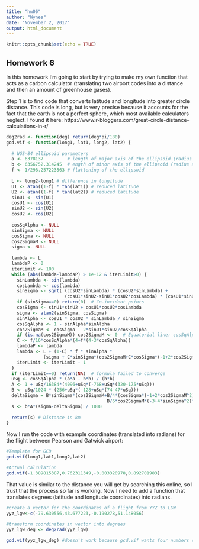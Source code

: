 ```yaml
---
title: "hw06"
author: "Wynes"
date: "November 2, 2017"
output: html_document
---
```


```r
knitr::opts_chunk$set(echo = TRUE)
```

## Homework 6

In this homework I'm going to start by trying to make my own function that acts as a carbon calculator (translating two airport codes into a distance and then an amount of greenhouse gases).

Step 1 is to find code that converts latitude and longitude into greater circle distance. This code is long, but is very precise because it accounts for the fact that the earth is not a perfect sphere, which most available calculators neglect. I found it here:
https://www.r-bloggers.com/great-circle-distance-calculations-in-r/

```r
deg2rad <- function(deg) return(deg*pi/180)
gcd.vif <- function(long1, lat1, long2, lat2) {
 
  # WGS-84 ellipsoid parameters
  a <- 6378137         # length of major axis of the ellipsoid (radius at equator)
  b <- 6356752.314245  # ength of minor axis of the ellipsoid (radius at the poles)
  f <- 1/298.257223563 # flattening of the ellipsoid
 
  L <- long2-long1 # difference in longitude
  U1 <- atan((1-f) * tan(lat1)) # reduced latitude
  U2 <- atan((1-f) * tan(lat2)) # reduced latitude
  sinU1 <- sin(U1)
  cosU1 <- cos(U1)
  sinU2 <- sin(U2)
  cosU2 <- cos(U2)
 
  cosSqAlpha <- NULL
  sinSigma <- NULL
  cosSigma <- NULL
  cos2SigmaM <- NULL
  sigma <- NULL
 
  lambda <- L
  lambdaP <- 0
  iterLimit <- 100
  while (abs(lambda-lambdaP) > 1e-12 & iterLimit>0) {
    sinLambda <- sin(lambda)
    cosLambda <- cos(lambda)
    sinSigma <- sqrt( (cosU2*sinLambda) * (cosU2*sinLambda) +
                      (cosU1*sinU2-sinU1*cosU2*cosLambda) * (cosU1*sinU2-sinU1*cosU2*cosLambda) )
    if (sinSigma==0) return(0)  # Co-incident points
    cosSigma <- sinU1*sinU2 + cosU1*cosU2*cosLambda
    sigma <- atan2(sinSigma, cosSigma)
    sinAlpha <- cosU1 * cosU2 * sinLambda / sinSigma
    cosSqAlpha <- 1 - sinAlpha*sinAlpha
    cos2SigmaM <- cosSigma - 2*sinU1*sinU2/cosSqAlpha
    if (is.na(cos2SigmaM)) cos2SigmaM <- 0  # Equatorial line: cosSqAlpha=0
    C <- f/16*cosSqAlpha*(4+f*(4-3*cosSqAlpha))
    lambdaP <- lambda
    lambda <- L + (1-C) * f * sinAlpha *
              (sigma + C*sinSigma*(cos2SigmaM+C*cosSigma*(-1+2*cos2SigmaM*cos2SigmaM)))
    iterLimit <- iterLimit - 1
  }
  if (iterLimit==0) return(NA)  # formula failed to converge
  uSq <- cosSqAlpha * (a*a - b*b) / (b*b)
  A <- 1 + uSq/16384*(4096+uSq*(-768+uSq*(320-175*uSq)))
  B <- uSq/1024 * (256+uSq*(-128+uSq*(74-47*uSq)))
  deltaSigma = B*sinSigma*(cos2SigmaM+B/4*(cosSigma*(-1+2*cos2SigmaM^2) -
                                      B/6*cos2SigmaM*(-3+4*sinSigma^2)*(-3+4*cos2SigmaM^2)))
  s <- b*A*(sigma-deltaSigma) / 1000
 
  return(s) # Distance in km
}
```



Now I run the code with example coordinates (translated into radians) for the flight between Pearson and Gatwick airport:
```r

#Template for GCD
gcd.vif(long1,lat1,long2,lat2)

#Actual calculation
gcd.vif(-1.389815387,0.762311349,-0.003320978,0.892701983)
```



That value is similar to the distance you will get by searching this online, so I trust that the process so far is working. Now I need to add a function that translates degrees (latitude and longitude coordinates) into radians.

```r

#create a vector for the coordinates of a flight from YYZ to LGW
yyz_lgw<-c(-79.630556,43.677223,-0.190278,51.148056)
	
#transform coordinates in vector into degrees
yyz_lgw_deg <- deg2rad(yyz_lgw)

gcd.vif(yyz_lgw_deg) #doesn't work because gcd.vif wants four numbers separated by commas
	

```

